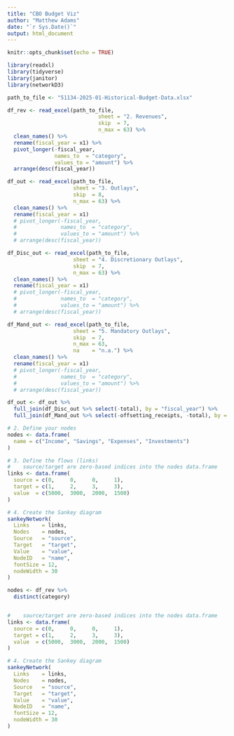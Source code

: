 ```yaml
---
title: "CBO Budget Viz"
author: "Matthew Adams"
date: "`r Sys.Date()`"
output: html_document
---
```


```r
knitr::opts_chunk$set(echo = TRUE)

library(readxl)
library(tidyverse)
library(janitor)
library(networkD3)

path_to_file <- "51134-2025-01-Historical-Budget-Data.xlsx"
```

```r
df_rev <- read_excel(path_to_file,
                             sheet = "2. Revenues",
                             skip  = 7,
                             n_max = 63) %>%        
  clean_names() %>%
  rename(fiscal_year = x1) %>% 
  pivot_longer(-fiscal_year,
               names_to  = "category",
               values_to = "amount") %>% 
  arrange(desc(fiscal_year))
```

```r
df_out <- read_excel(path_to_file,
                     sheet = "3. Outlays",
                     skip  = 8,
                     n_max = 63) %>%      
  clean_names() %>%
  rename(fiscal_year = x1)
  # pivot_longer(-fiscal_year,
  #              names_to  = "category",
  #              values_to = "amount") %>% 
  # arrange(desc(fiscal_year))
```

```r
df_Disc_out <- read_excel(path_to_file,
                     sheet = "4. Discretionary Outlays",
                     skip  = 7,
                     n_max = 63) %>%      
  clean_names() %>%
  rename(fiscal_year = x1)
  # pivot_longer(-fiscal_year,
  #              names_to  = "category",
  #              values_to = "amount") %>% 
  # arrange(desc(fiscal_year))
```

```r
df_Mand_out <- read_excel(path_to_file,
                     sheet = "5. Mandatory Outlays",
                     skip  = 7,
                     n_max = 63,
                     na    = "n.a.") %>%      
  clean_names() %>%
  rename(fiscal_year = x1)
  # pivot_longer(-fiscal_year,
  #              names_to  = "category",
  #              values_to = "amount") %>% 
  # arrange(desc(fiscal_year))
```

```r
df_out <- df_out %>% 
  full_join(df_Disc_out %>% select(-total), by = "fiscal_year") %>% 
  full_join(df_Mand_out %>% select(-offsetting_receipts, -total), by = "fiscal_year")
```

```r
# 2. Define your nodes
nodes <- data.frame(
  name = c("Income", "Savings", "Expenses", "Investments")
)

# 3. Define the flows (links)
#    source/target are zero-based indices into the nodes data.frame
links <- data.frame(
  source = c(0,     0,     0,     1),
  target = c(1,     2,     3,     3),
  value  = c(5000,  3000,  2000,  1500)
)

# 4. Create the Sankey diagram
sankeyNetwork(
  Links    = links,
  Nodes    = nodes,
  Source   = "source",
  Target   = "target",
  Value    = "value",
  NodeID   = "name",
  fontSize = 12,
  nodeWidth = 30
)
```

```r
nodes <- df_rev %>% 
  distinct(category)


#    source/target are zero-based indices into the nodes data.frame
links <- data.frame(
  source = c(0,     0,     0,     1),
  target = c(1,     2,     3,     3),
  value  = c(5000,  3000,  2000,  1500)
)

# 4. Create the Sankey diagram
sankeyNetwork(
  Links    = links,
  Nodes    = nodes,
  Source   = "source",
  Target   = "target",
  Value    = "value",
  NodeID   = "name",
  fontSize = 12,
  nodeWidth = 30
)
```
